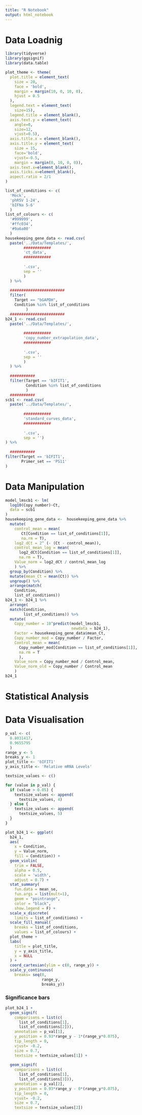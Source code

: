 ```yaml
---
title: "R Notebook"
output: html_notebook
---
```


# Data Loadnig

```r
library(tidyverse)
library(ggsignif)
library(data.table)

plot_theme <- theme(
  plot.title = element_text(
    size = 20, 
    face = 'bold', 
    margin = margin(10, 0, 10, 0), 
    hjust = 0.5
  ),
  legend.text = element_text(
    size=15),  
  legend.title = element_blank(),
  axis.text.y = element_text(
    angle=0, 
    size=12, 
    vjust=0.5),
  axis.title.x = element_blank(),
  axis.title.y = element_text(
    size = 15, 
    face='bold', 
    vjust=-0.5, 
    margin = margin(0, 10, 0, 0)),
  axis.text.x=element_blank(),
  axis.ticks.x=element_blank(),
  aspect.ratio = 2/1
)
```

```r
list_of_conditions <- c(
  'Mock',
  'phRSV 1-24',
  'bIFNa 5-6'
  )
list_of_colours <- c(
  '#999999', 
  '#ffc034', 
  '#9a6a00'
  )
housekeeping_gene_data <- read.csv(
  paste('../Data/Templates/', 
        ############
        'ct_data', 
        ############
        
        '.csv', 
        sep = ''
        )
  ) %>% 
                                       
  ########################
  filter(
    Target == "bGAPDH",
    Condition %in% list_of_conditions
         )
  ########################
b24_1 <- read.csv(
  paste('../Data/Templates/', 
        
        ############
        'copy_number_extrapolation_data', 
        ############
        
        '.csv', 
        sep = ''
        )
  ) %>%  
  
  ###########
  filter(Target == 'bIFIT1',
         Condition %in% list_of_conditions
         )
  ###########
scb1 <- read.csv(
  paste('../Data/Templates/', 
        
        ############
        'standard_curves_data', 
        ############
        
        '.csv', 
        sep = '')
) %>%
  
  ###########
filter(Target == 'bIFIT1',
       Primer_set == 'PS11'
)
```

# Data Manipulation

```r
model_lmscb1 <- lm(
  log10(Copy_number)~Ct, 
  data = scb1
)
housekeeping_gene_data <-  housekeeping_gene_data %>% 
  mutate(
    control_mean = mean(
       Ct[Condition == list_of_conditions[1]],
       na.rm = T),
    log2_dCt = 2^ (- (Ct - control_mean)),
    control_mean_log = mean(
      log2_dCt[Condition == list_of_conditions[1]],
      na.rm = T),
    Value_norm = log2_dCt / control_mean_log
    ) %>%
  group_by(Condition) %>%
  mutate(mean_Ct = mean(Ct)) %>%
  ungroup() %>%
  arrange(match(
    Condition, 
    list_of_conditions))
b24_1 <- b24_1 %>% 
  arrange(
  match(Condition, 
        list_of_conditions)) %>%
  mutate(
    Copy_number = 10^predict(model_lmscb1, 
                             newdata = b24_1),
    Factor = housekeeping_gene_data$mean_Ct,
    Copy_number_mod = Copy_number / Factor,
    Control_mean = mean(
      Copy_number_mod[Condition == list_of_conditions[1]], 
      na.rm = T
      ),
    Value_norm = Copy_number_mod / Control_mean,
    Value_norm_old = Copy_number / Control_mean
    ) 
b24_1  
```

# Statistical Analysis

# Data Visualisation

```r
p_val <- c(
  0.8031417,
  0.9655795
  )
range_y <- 5
breaks_y <- 1
plot_title <- 'bIFIT1'
y_axis_title <- 'Relative mRNA Levels'
```

```r
textsize_values <- c()

for (value in p_val) {
  if (value > 0.05) {
    textsize_values <- append(
      textsize_values, 4)
  } else {
    textsize_values <- append(
      textsize_values, 5)
  }
}

plot_b24_1 <- ggplot(
  b24_1, 
  aes(
    x = Condition, 
    y = Value_norm,
    fill = Condition)) +
  geom_violin(
    trim = FALSE,
    alpha = 0.5,
    scale = 'width',
    adjust = 0.7) +
  stat_summary(
    fun.data = mean_se, 
    fun.args = list(mult=1), 
    geom = "pointrange", 
    color = "black",
    show.legend = F) +
  scale_x_discrete(
    limits = list_of_conditions) +
  scale_fill_manual(
    breaks = list_of_conditions,
    values = list_of_colours) +
  plot_theme +
  labs(
    title = plot_title,
    y = y_axis_title,
    x = NULL
  ) +
  coord_cartesian(ylim = c(0, range_y)) +
  scale_y_continuous(
    breaks= seq(0, 
                range_y, 
                breaks_y))
```

### Significance bars

```r
plot_b24_1 +
  geom_signif(
    comparisons = list(c(
      list_of_conditions[1], 
      list_of_conditions[2])), 
    annotation = p_val[1], 
    y_position = 0.93*range_y - 1*(range_y*0.075), 
    tip_length = 0, 
    vjust= -0.2, 
    size = 0.7,
    textsize = textsize_values[1]) +
              
  geom_signif(
    comparisons = list(c(
      list_of_conditions[1], 
      list_of_conditions[3])), 
    annotation = p_val[2], 
    y_position = 0.93*range_y - 0*(range_y*0.075), 
    tip_length = 0, 
    vjust= -0.2, 
    size = 0.7, 
    textsize = textsize_values[2])
```
